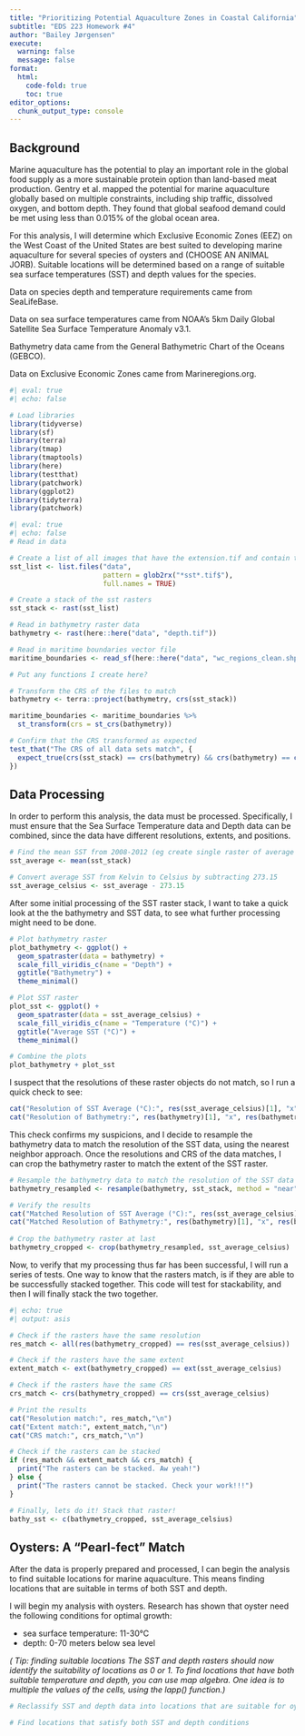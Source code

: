 ```yaml
---
title: "Prioritizing Potential Aquaculture Zones in Coastal California"
subtitle: "EDS 223 Homework #4"
author: "Bailey Jørgensen"
execute:
  warning: false
  message: false
format:
  html:
    code-fold: true
    toc: true
editor_options: 
  chunk_output_type: console
---
```


## Background

Marine aquaculture has the potential to play an important role in the global food supply as a more sustainable protein option than land-based meat production. Gentry et al. mapped the potential for marine aquaculture globally based on multiple constraints, including ship traffic, dissolved oxygen, and bottom depth. They found that global seafood demand could be met using less than 0.015% of the global ocean area.

For this analysis, I will determine which Exclusive Economic Zones (EEZ) on the West Coast of the United States are best suited to developing marine aquaculture for several species of oysters and (CHOOSE AN ANIMAL JORB). Suitable locations will be determined based on a range of suitable sea surface temperatures (SST) and depth values for the species. 

Data on species depth and temperature requirements came from SeaLifeBase. 

Data on sea surface temperatures came from NOAA's 5km Daily Global Satellite Sea Surface Temperature Anomaly v3.1.

Bathymetry data came from the General Bathymetric Chart of the Oceans (GEBCO). 

Data on Exclusive Economic Zones came from Marineregions.org. 
```r
#| eval: true
#| echo: false

# Load libraries
library(tidyverse)
library(sf)
library(terra)
library(tmap)
library(tmaptools)
library(here)
library(testthat)
library(patchwork)
library(ggplot2)
library(tidyterra)
library(patchwork)
```

```r
#| eval: true
#| echo: false
# Read in data

# Create a list of all images that have the extension.tif and contain the word sst
sst_list <- list.files("data",
                       pattern = glob2rx("*sst*.tif$"),
                       full.names = TRUE)

# Create a stack of the sst rasters
sst_stack <- rast(sst_list)

# Read in bathymetry raster data
bathymetry <- rast(here::here("data", "depth.tif"))

# Read in maritime boundaries vector file
maritime_boundaries <- read_sf(here::here("data", "wc_regions_clean.shp"))

```

```r
# Put any functions I create here?
```

```r
# Transform the CRS of the files to match
bathymetry <- terra::project(bathymetry, crs(sst_stack))

maritime_boundaries <- maritime_boundaries %>% 
  st_transform(crs = st_crs(bathymetry))

# Confirm that the CRS transformed as expected
test_that("The CRS of all data sets match", {
  expect_true(crs(sst_stack) == crs(bathymetry) && crs(bathymetry) == crs(maritime_boundaries))
})
```
## Data Processing

In order to perform this analysis, the data must be processed. Specifically, I must ensure that the Sea Surface Temperature data and Depth data can be combined, since the data have different resolutions, extents, and positions.


```r
# Find the mean SST from 2008-2012 (eg create single raster of average SST...)
sst_average <- mean(sst_stack)

# Convert average SST from Kelvin to Celsius by subtracting 273.15
sst_average_celsius <- sst_average - 273.15

```

After some initial processing of the SST raster stack, I want to take a quick look at the the bathymetry and SST data, to see what further processing might need to be done.


```r

# Plot bathymetry raster
plot_bathymetry <- ggplot() +
  geom_spatraster(data = bathymetry) +
  scale_fill_viridis_c(name = "Depth") +
  ggtitle("Bathymetry") +
  theme_minimal()

# Plot SST raster
plot_sst <- ggplot() +
  geom_spatraster(data = sst_average_celsius) +
  scale_fill_viridis_c(name = "Temperature (°C)") +
  ggtitle("Average SST (°C)") +
  theme_minimal()

# Combine the plots
plot_bathymetry + plot_sst

```
I suspect that the resolutions of these raster objects do not match, so I run a quick check to see:

```r
cat("Resolution of SST Average (°C):", res(sst_average_celsius)[1], "x", res(sst_average_celsius)[2], "\n")
cat("Resolution of Bathymetry:", res(bathymetry)[1], "x", res(bathymetry)[2], "\n")
```
This check confirms my suspicions, and I decide to resample the bathymetry data to match the resolution of the SST data, using the nearest neighbor approach. Once the resolutions and CRS of the data matches, I can crop the bathymetry raster to match the extent of the SST raster. 

```r
# Resample the bathymetry data to match the resolution of the SST data using the nearest neighbor approach
bathymetry_resampled <- resample(bathymetry, sst_stack, method = "near")

# Verify the results
cat("Matched Resolution of SST Average (°C):", res(sst_average_celsius)[1], "x", res(sst_average_celsius)[2], "\n")
cat("Matched Resolution of Bathymetry:", res(bathymetry)[1], "x", res(bathymetry_resampled)[2], "\n")
    
# Crop the bathymetry raster at last
bathymetry_cropped <- crop(bathymetry_resampled, sst_average_celsius)

```

Now, to verify that my processing thus far has been successful, I will run a series of tests. One way to know that the rasters match, is if they are able to be successfully stacked together. This code will test for stackability, and then I will finally stack the two together. 

```r
#| echo: true
#| output: asis

# Check if the rasters have the same resolution
res_match <- all(res(bathymetry_cropped) == res(sst_average_celsius))

# Check if the rasters have the same extent
extent_match <- ext(bathymetry_cropped) == ext(sst_average_celsius)

# Check if the rasters have the same CRS
crs_match <- crs(bathymetry_cropped) == crs(sst_average_celsius)

# Print the results
cat("Resolution match:", res_match,"\n")
cat("Extent match:", extent_match,"\n")
cat("CRS match:", crs_match,"\n")

# Check if the rasters can be stacked
if (res_match && extent_match && crs_match) {
  print("The rasters can be stacked. Aw yeah!")
} else {
  print("The rasters cannot be stacked. Check your work!!!")
}

# Finally, lets do it! Stack that raster!
bathy_sst <- c(bathymetry_cropped, sst_average_celsius)
```

## Oysters: A "Pearl-fect" Match


After the data is properly prepared and processed, I can begin the analysis to find suitable locations for marine aquaculture. This means finding locations that are suitable in terms of both SST and depth. 

I will begin my analysis with oysters. Research has shown that oyster need the following conditions for optimal growth: 

- sea surface temperature: 11-30°C
- depth: 0-70 meters below sea level

*(
Tip: finding suitable locations
The SST and depth rasters should now identify the suitability of locations as 0 or 1. To find locations that have both suitable temperature and depth, you can use map algebra. One idea is to multiple the values of the cells, using the lapp() function.)*

```r
# Reclassify SST and depth data into locations that are suitable for oysters. (hint: set suitable values to 1 and unsuitable values to 0)
```

```r
# Find locations that satisfy both SST and depth conditions 
```







